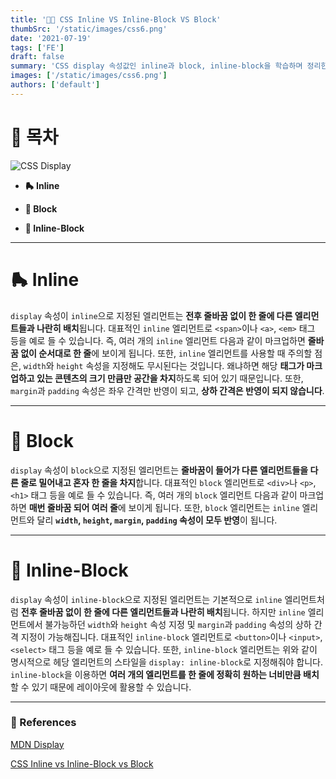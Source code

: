 ```yaml
---
title: '👷🏻 CSS Inline VS Inline-Block VS Block'
thumbSrc: '/static/images/css6.png'
date: '2021-07-19'
tags: ['FE']
draft: false
summary: 'CSS display 속성값인 inline과 block, inline-block을 학습하며 정리한 자료입니다.'
images: ['/static/images/css6.png']
authors: ['default']
---
```


# 📌 목차

![CSS Display](/static/images/css6.png)

- **🛼 Inline**

- **🧱 Block**

- **🤲 Inline-Block**

---

# 🛼 Inline

`display` 속성이 `inline`으로 지정된 엘리먼트는 **전후 줄바꿈 없이 한 줄에 다른 엘리먼트들과 나란히 배치**됩니다. 대표적인 `inline` 엘리먼트로 `<span>`이나 `<a>`, `<em>` 태그 등을 예로 들 수 있습니다. 즉, 여러 개의 `inline` 엘리먼트 다음과 같이 마크업하면 **줄바꿈 없이 순서대로 한 줄**에 보이게 됩니다. 또한, `inline` 엘리먼트를 사용할 때 주의할 점은, `width`와 `height` 속성을 지정해도 무시된다는 것입니다. 왜냐하면 해당 **태그가 마크업하고 있는 콘텐츠의 크기 만큼만 공간을 차지**하도록 되어 있기 때문입니다. 또한, `margin`과 `padding` 속성은 좌우 간격만 반영이 되고, **상하 간격은 반영이 되지 않습니다**.

---

# 🧱 Block

`display` 속성이 `block`으로 지정된 엘리먼트는 **줄바꿈이 들어가 다른 엘리먼트들을 다른 줄로 밀어내고 혼자 한 줄을 차지**합니다. 대표적인 `block` 엘리먼트로 `<div>`나 `<p>`, `<h1>` 태그 등을 예로 들 수 있습니다. 즉, 여러 개의 `block` 엘리먼트 다음과 같이 마크업하면 **매번 줄바꿈 되어 여러 줄**에 보이게 됩니다. 또한, `block` 엘리먼트는 `inline` 엘리먼트와 달리 **`width`, `height`, `margin`, `padding` 속성이 모두 반영**이 됩니다.

---

# 🤲 Inline-Block

`display` 속성이 `inline-block`으로 지정된 엘리먼트는 기본적으로 `inline` 엘리먼트처럼 **전후 줄바꿈 없이 한 줄에 다른 엘리먼트들과 나란히 배치**됩니다. 하지만 `inline` 엘리먼트에서 불가능하던 `width`와 `height` 속성 지정 및 `margin`과 `padding` 속성의 상하 간격 지정이 가능해집니다. 대표적인 `inline-block` 엘리먼트로 `<button>`이나 `<input>`, `<select>` 태그 등을 예로 들 수 있습니다. 또한, `inline-block` 엘리먼트는 위와 같이 명시적으로 헤당 엘리먼트의 스타일을 `display: inline-block`로 지정해줘야 합니다. `inline-block`을 이용하면 **여러 개의 엘리먼트를 한 줄에 정확히 원하는 너비만큼 배치**할 수 있기 때문에 레이아웃에 활용할 수 있습니다.

---

### 🔗 References

[MDN Display](https://developer.mozilla.org/ko/docs/Web/CSS/display)

[CSS Inline vs Inline-Block vs Block](https://www.samanthaming.com/pictorials/css-inline-vs-inlineblock-vs-block/)
